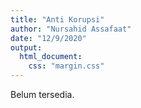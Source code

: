 ---
title: "Anti Korupsi"
author: "Nursahid Assafaat"
date: "12/9/2020"
output:
  html_document:
    css: "margin.css"
---
Belum tersedia.